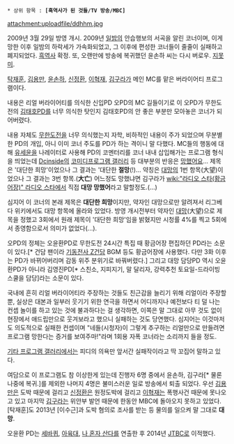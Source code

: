  * 상위 항목 : '''[흑역사가 된 것들/TV 방송/MBC]'''

attachment:uploadfile/ddhhm.jpg


2009년 3월 29일 방영 개시. 2009년 [[일밤]]의 안습행보의 서곡을 알린 코너이며, 이게 망한 이후 일밤의 하락세가 가속화되었고, 그 이후에 편성한 코너들이 줄줄이 실패하고 폐지되었다. [[흑역사]] 확정. 또, 오랜만에 방송에 복귀했던 윤손하 씨는 다시 버로우. [[지못미]].

[[탁재훈]], [[김용만]], [[윤손하]], [[신정환]], [[이혁재]], [[김구라]]가 메인 MC를 맡은 버라이어티 프로그램이다.

내용은 리얼 버라이어티를 의식한 신입PD 오PD의 MC 길들이기로 이 오PD가 무한도전의 [[김태호]]PD를 너무 의식한 탓인지 김태호PD의 안 좋은 부분만 모아놓은 코너가 되어버렸다.

내용 자체도 [[무한도전]]을 너무 의식했는지 자학, 비하적인 내용이 주가 되었으며 무분별한 PD의 개입, 아니 이미 코너 주도를 PD가 하는 격이니 말 다했다. MC들의 행동에 대해 [[유세윤]]을 나레이터로 사용해 PD의 코멘터리를 코너 내내 삽입해가는 프로그램 형식을 띄었는데 [[Dcinside]]의 [[코미디프로그램 갤러리]] 등 대부분의 반응은 [[망했어요]]... 제목은 '대단한 희망'이었으나 그 결과는 '대단한 '''절망'''(!)... 약칭은 [[대망]]의 1번 항목(大望)이었으나 그 결과는 3번 항목.('''大亡''') 어느정도 망했냐면 김구라가 [[wiki:"라디오 스타(황금어장)" 라디오 스타]]에서 직접 '''대망 망했어'''라고 말할정도.(...) 

심지어 이 코너의 본래 제목은 '''대단한 희망'''이지만, 약자인 대망으로만 알려져서 리그베다 위키에서도 대망 항목에 올라와 있었다. 방영 개시전부터 약자인 [[대망]](大望)으로 제목을 정했고 3회에서 원래 제목이 '대단한 희망'임을 밝혔지만 시청률 4%를 찍고 5회에서 종영함으로서 의미가 없었다(...).

오PD의 정체는 오윤환PD로 무한도전 24시간 특집 때 황금어장 편집하던 PD라는 소문이 있다.[* 건담 팬이라 [[기동전사 Z건담]] BGM 등도 황금어장에 사용했다. 다만 3화 이후는 PD가 바뀌어버리며 감동 위주 분위기로 바꿔버렸다.] 그리고 대망 담당PD 역시 오윤환PD가 아니라 김영진PD[* 스친소, 지피지기, 말 달리자, 강력추천 토요일-드라이빙 스쿨을 담당]라는 소문이 있다.

국내에 흔히 리얼 버라이어티라 주장하는 것들도 친근감을 늘리기 위해 리얼이라 주장할 뿐, 실상은 대본과 일부러 웃기기 위한 연극을 하면서 어디까지나 예전보다 티 덜 나는 컨셉 놀이를 하고 있는 것에 불과하다는 걸 생각하면, 이쪽은 말 그대로 아무 것도 없이 현장에서 애드립만으로 웃겨보라고 했으니 실패하는 것도 당연했다. 심지어는 이것마저도 의도적으로 실패한 컨셉이며 "네들(시청자)이 그렇게 추구하는 리얼만으로 만들려면 프로그램 망한다는 증거를 보여주마!"라며 1회용 자폭 코너라는 소리까지 들을 정도.

[[기타 프로그램 갤러리]]에서는 피디의 의욕만 앞서간 실패작이라고 딱 꼬집어 말하고 있다.

여담으로 이 프로그램도 참 이상한게 있는데 진행자 6명 중에서 윤손하, 김구라[* 물론 나중에 복귀.]를 제외한 나머지 4명은 불미스러운 일로 방송에서 퇴출 되었다. 우선 [[김용만]]은 도박 때문에 걸리고 [[신정환]]은 원정도박에 걸리고 [[이혁재]]는 폭행사건 때문에 못나오고 있고 마지막 [[김구라]]는 위안부 발언 때문에 한동안 MBC에 돌아오지 못하고 있었다. [탁재훈]도 2013년 [이수근]과 도박 혐의로 조사를 받는 등 물의를 일으켜 말 그대로  '''대망'''.

오윤환 PD는 [[세바퀴]], [[아육대]], [[나 혼자 산다]]를 연출한 후 2014년 [[JTBC]]로 이적했다.
